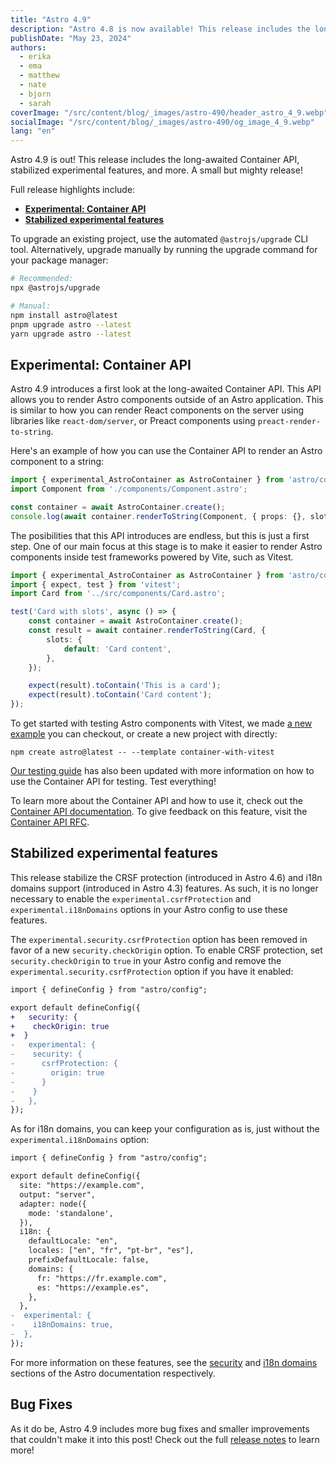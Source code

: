 ```yaml
---
title: "Astro 4.9"
description: "Astro 4.8 is now available! This release includes the long-awaited Container API, stabilized experimental features, and more."
publishDate: "May 23, 2024"
authors:
  - erika
  - ema
  - matthew
  - nate
  - bjorn
  - sarah
coverImage: "/src/content/blog/_images/astro-490/header_astro_4_9.webp"
socialImage: "/src/content/blog/_images/astro-490/og_image_4_9.webp"
lang: "en"
---
```



<BlogSummary>
  Astro 4.9 is out! This release includes the long-awaited Container API, stabilized experimental features, and more. A small but mighty release!
</BlogSummary>

Full release highlights include:

- [**Experimental: Container API**](#experimental-container-api)
- [**Stabilized experimental features**](#stabilized-experimental-features)

To upgrade an existing project, use the automated `@astrojs/upgrade` CLI tool. Alternatively, upgrade manually by running the upgrade command for your package manager:

```sh
# Recommended:
npx @astrojs/upgrade

# Manual:
npm install astro@latest
pnpm upgrade astro --latest
yarn upgrade astro --latest
```

## Experimental: Container API

Astro 4.9 introduces a first look at the long-awaited Container API. This API allows you to render Astro components outside of an Astro application. This is similar to how you can render React components on the server using libraries like `react-dom/server`, or Preact components using `preact-render-to-string`.

Here's an example of how you can use the Container API to render an Astro component to a string:

```ts
import { experimental_AstroContainer as AstroContainer } from 'astro/container';
import Component from './components/Component.astro';

const container = await AstroContainer.create();
console.log(await container.renderToString(Component, { props: {}, slots: {} }))
```

The posibilities that this API introduces are endless, but this is just a first step. One of our main focus at this stage is to make it easier to render Astro components inside test frameworks powered by Vite, such as Vitest.

```ts
import { experimental_AstroContainer as AstroContainer } from 'astro/container';
import { expect, test } from 'vitest';
import Card from '../src/components/Card.astro';

test('Card with slots', async () => {
	const container = await AstroContainer.create();
	const result = await container.renderToString(Card, {
		slots: {
			default: 'Card content',
		},
	});

	expect(result).toContain('This is a card');
	expect(result).toContain('Card content');
});
```

To get started with testing Astro components with Vitest, we made [a new example](https://github.com/withastro/astro/tree/main/examples/container-with-vitest) you can checkout, or create a new project with directly:

```shell
npm create astro@latest -- --template container-with-vitest
```

[Our testing guide](https://docs.astro.build/en/guides/testing/#vitest-and-container-api) has also been updated with more information on how to use the Container API for testing. Test everything!

To learn more about the Container API and how to use it, check out the [Container API documentation](https://docs.astro.build/en/reference/container-reference/). To give feedback on this feature, visit the [Container API RFC](https://github.com/withastro/roadmap/pull/916).

## Stabilized experimental features

This release stabilize the CRSF protection (introduced in Astro 4.6) and i18n domains support (introduced in Astro 4.3) features. As such, it is no longer necessary to enable the `experimental.csrfProtection` and `experimental.i18nDomains` options in your Astro config to use these features.

The `experimental.security.csrfProtection` option has been removed in favor of a new `security.checkOrigin` option. To enable CRSF protection, set `security.checkOrigin` to `true` in your Astro config and remove the `experimental.security.csrfProtection` option if you have it enabled:

```diff
import { defineConfig } from "astro/config";

export default defineConfig({
+	security: {
+    checkOrigin: true
+  }
-	experimental: {
-    security: {
-      csrfProtection: {
-        origin: true
-      }
-    }
-	},
});
```

As for i18n domains, you can keep your configuration as is, just without the `experimental.i18nDomains` option:

```diff
import { defineConfig } from "astro/config";

export default defineConfig({
  site: "https://example.com",
  output: "server",
  adapter: node({
    mode: 'standalone',
  }),
  i18n: {
    defaultLocale: "en",
    locales: ["en", "fr", "pt-br", "es"],
    prefixDefaultLocale: false,
    domains: {
      fr: "https://fr.example.com",
      es: "https://example.es",
    },
  },
-  experimental: {
-    i18nDomains: true,
-  },
});
```

For more information on these features, see the [security](https://docs.astro.build/en/reference/configuration-reference/#security) and [i18n domains](https://docs.astro.build/en/guides/internationalization/#domains) sections of the Astro documentation respectively.

## Bug Fixes

As it do be, Astro 4.9 includes more bug fixes and smaller improvements that couldn't make it into this post! Check out the full [release notes](https://github.com/withastro/astro/blob/refs/heads/main/packages/astro/CHANGELOG.md#490) to learn more!
